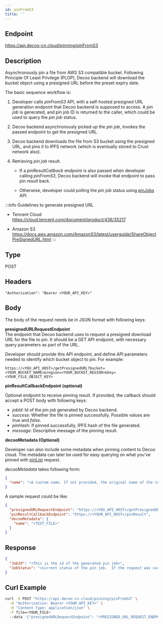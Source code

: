 ```yaml
---
id: pinFromS3
title: ''
---
```


## Endpoint
https://api.decoo-cn.cloud/pinning/pinFromS3

## Description
Asynchronously pin a file from AWS S3 compatible bucket. Following Principle Of Least Privilege (PLOP), Decoo backend will download the bucket object using a presigned URL before the preset expiry date.

The basic sequence workflow is:
1. Developer calls *pinFromS3* API, with a self-hosted presigned URL generation endpoint that Decoo backend is supposed to access. A *pin job* is generated, and pin job ID is returned to the caller, which could be used to query the *pin job* status.

2. Decoo backend asynchronously picked up the *pin job*, invokes the passed endpoint to get the presigned URL.

3. Decoo backend downloads the file from S3 bucket using the presigned URL, and pins it to IPFS network (which is eventually stored to Crust network also).

4. Retrieving *pin job* result.
   - If a *pinResultCallback* endpoint is also passed when developer calling *pinFromS3*, Decoo backend will invoke that endpoint to pass pin result back.

   - Otherwise, developer could polling the *pin job* status using [pinJobs](pinning/pin-jobs.mdx) API.

:::info Guidelines to generate presigned URL
- Tencent Cloud<br/>
  https://cloud.tencent.com/document/product/436/35217

- Amazon S3<br/>
  https://docs.aws.amazon.com/AmazonS3/latest/userguide/ShareObjectPreSignedURL.html
:::

## Type
POST

## Headers
```
"Authorization": "Bearer <YOUR_API_KEY>"
```

## Body

The body of the request needs be in JSON format with following keys:

**presignedURLRequestEndpoint**<br/>
The endpoint that Decoo backend uses to request a presigned download URL for the file to pin. It should be a GET API endpoint, with necessary query parameters as part of the URL.

Developer should provide this API endpoint, and define API parameters needed to identify which bucket object to pin. For example:
```
https://<YOU_API_HOST>/getPresignedURL?bucket=<YOUR_BUCKET_NAME>&region=<YOUR_BUCKET_REGION>&key=<YOUR_FILE_OBJECT_KEY>
```


**pinResultCallbackEndpoint (optional)**<br/>

Optional endpoint to receive pinning result. If provided, the callback should accept a POST body with following keys:

- *jobId*: Id of the *pin job* generated by Decoo backend.
- *success*: Whether the file is pinned successfully. Possible values are *true* and *false*.
- *pinHash*: If pinned successfully, IPFS hash of the file generated.
- *message*: Descriptive message of the pinning result.

**decooMetadata (Optional)**

Developer can also include some metadata when pinning content to Decoo cloud. The metadata can later be used for easy querying on what you've pinned with [pinList](pinning/pin-list.mdx) request.

*decooMetadata* takes following form:
```json
{
  "name": "<A custom name. If not provided, the original name of the content (if feasible) will be used.>"
}
```

A sample request could be like:
```json
{
  "presignedURLRequestEndpoint": "https://<YOU_API_HOST>/getPresignedURL?bucket=<YOUR_BUCKET_NAME>&region=<YOUR_BUCKET_REGION>&key=<YOUR_FILE_OBJECT_KEY>",
  "pinResultCallbackEndpoint": "https://<YOUR_API_HOST>/pinResult",
  "decooMetadata": {
    "name": "<TEST_FILE>"
  }
}
```


## Response
```json
{
  "JobId": "<This is the id of the generated pin job>",
  "JobStatus": "<Current status of the pin job.  If the request was successful, the status should be 'queued'>"
}
```

## Curl Example
```sh
curl -X POST "https://api.decoo-cn.cloud/pinning/pinFromS3" \
  -H "Authorization: Bearer <YOUR_API_KEY>" \
  -H "Content-Type: application/json" \
  -F file=<YOUR_FILE>
  --data '{"presignedURLRequestEndpoint": "<PRESIGNED_URL_REQUEST_ENDPOINT>", "pinResultCallbackEndpoint": "<PIN_RESULT_CALLBACK_ENDPOINT>", "decooMetadata": {"name": "My File"}}'
```
